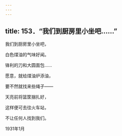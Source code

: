 ```yaml
---
---
---
```

title: 153．“我们到厨房里小坐吧……”
---




我们到厨房里小坐吧，

白色煤油的气味好闻。

锋利的刀和大圆面包……

愿意，就给煤油炉添油，

要不然就找来些绳子——

天亮前将篮筐捆扎好，

这样便可去往火车站，

不让任何人找到我们。

1931年1月